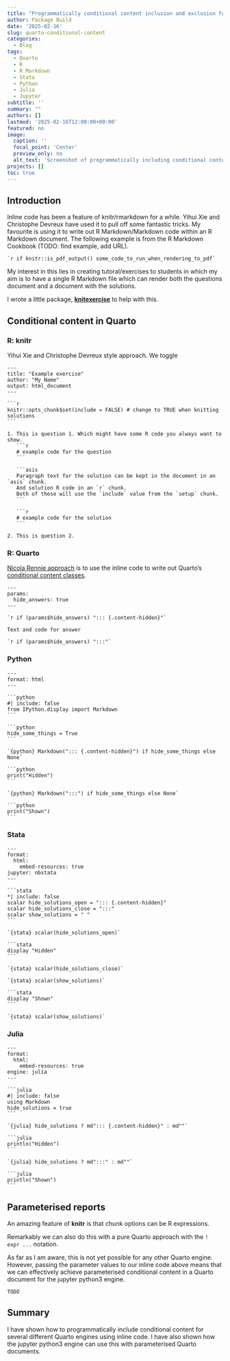 ```yaml
---
title: "Programmatically conditional content inclusion and exclusion for Quarto documents using any language allowing inline code"
author: Package Build
date: '2025-02-16'
slug: quarto-conditional-content
categories:
  - Blog
tags:
  - Quarto
  - R
  - R Markdown
  - Stata
  - Python
  - Julia
  - Jupyter
subtitle: ''
summary: ""
authors: []
lastmod: '2025-02-16T12:00:00+00:00'
featured: no
image:
  caption: ''
  focal_point: 'Center'
  preview_only: no
  alt_text: 'Screenshot of programmatically including conditional content in a Quarto document using the Jupyter python3 engine.'
projects: []
toc: true
---
```


## Introduction

Inline code has been a feature of knitr/rmarkdown for a while. Yihui Xie and Christophe Devreux have used it to pull off some fantastic tricks. My favourite is using it to write out R Markdown/Markdown code within an R Markdown document. The following example is from the R Markdown Cookbook (TODO: find example, add URL).

````verbatim
`r if knitr::is_pdf_output() some_code_to_run_when_rendering_to_pdf`
````

My interest in this lies in creating tutoral/exercises to students in which my aim is to have a single R Markdown file which can render both the questions document and a document with the solutions.

I wrote a little package, [**knitexercise**](https://remlapmot.github.io/knitexercise/) to help with this.

## Conditional content in Quarto

### R: knitr

Yihui Xie and Christophe Devreux style approach. We toggle

````verbatim
---
title: "Example exercise"
author: "My Name"
output: html_document
---

```r
knitr::opts_chunk$set(include = FALSE) # change to TRUE when knitting solutions
```

1. This is question 1. Which might have some R code you always want to show.
   ```r
   # example code for the question
   ```

   ```asis
   Paragraph text for the solution can be kept in the document in an `asis` chunk.
   And solution R code in an `r` chunk.
   Both of these will use the `include` value from the `setup` chunk.
   ```
    
   ```r
   # example code for the solution
   ```

2. This is question 2.
````

### R: Quarto

[Nicola Rennie approach](https://nrennie.rbind.io/blog/r-tutorial-worksheets-quarto/) is to use the inline code to write out Quarto's [conditional content classes](https://quarto.org/docs/authoring/conditional.html).

````verbatim
---
params: 
  hide_answers: true
---

`r if (params$hide_answers) "::: {.content-hidden}"`

Text and code for answer

`r if (params$hide_answers) ":::"`
````

### Python

````verbatim
---
format: html
---

```python
#| include: false
from IPython.display import Markdown
```

```python
hide_some_things = True
```

`{python} Markdown("::: {.content-hidden}") if hide_some_things else None`

```python
print("Hidden")
```

`{python} Markdown(":::") if hide_some_things else None`

```python
print("Shown")
```
````

### Stata

````verbatim
---
format:
  html:
    embed-resources: true
jupyter: nbstata
---

```stata
*| include: false
scalar hide_solutions_open = "::: {.content-hidden}"
scalar hide_solutions_close = ":::"
scalar show_solutions = " "
```

`{stata} scalar(hide_solutions_open)`

```stata
display "Hidden"
```

`{stata} scalar(hide_solutions_close)`

`{stata} scalar(show_solutions)`

```stata
display "Shown"
```

`{stata} scalar(show_solutions)`
````

### Julia

````verbatim
---
format:
  html:
    embed-resources: true
engine: julia
---

```julia
#| include: false
using Markdown
hide_solutions = true
```

`{julia} hide_solutions ? md"::: {.content-hidden}" : md""`

```julia
println("Hidden")
```

`{julia} hide_solutions ? md":::" : md""`

```julia
println("Shown")
```
````

## Parameterised reports

An amazing feature of **knitr** is that chunk options can be R expressions.

Remarkably we can also do this with a pure Quarto approach with the `! expr ...` notation.

As far as I am aware, this is not yet possible for any other Quarto engine. However, passing the parameter values to our inline code above means that we can effectively achieve parameterised conditional content in a Quarto document for the jupyter python3 engine.

````verbatim
TODO
```` 

## Summary

I have shown how to programmatically include conditional content for several different Quarto engines using inline code. I have also shown how the jupyter python3 engine can use this with parameterised Quarto documents.
